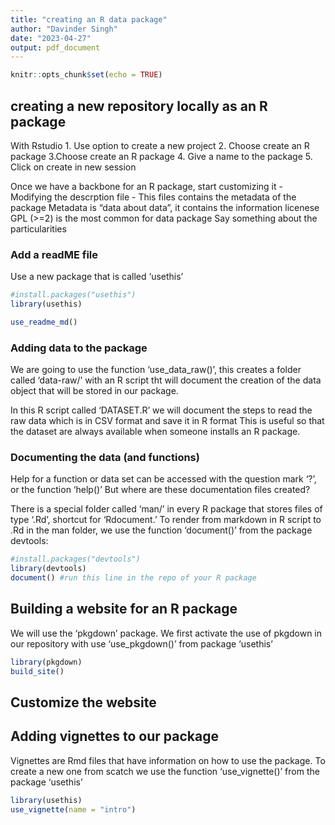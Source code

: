 ```yaml
---
title: "creating an R data package"
author: "Davinder Singh"
date: "2023-04-27"
output: pdf_document
---
```


```r
knitr::opts_chunk$set(echo = TRUE)
```

## creating a new repository locally as an R package

With Rstudio
1. Use option to create a new project
2. Choose create an R package
3.Choose create an R package
4. Give a name to the package
5. Click on create in new session

Once we have a backbone for an R package, start customizing it 
- Modifying the descrption file
- This files contains the metadata of the package
Metadata is "data about data", it contains the information
licenese GPL (>=2) is the most common for data package
Say something about the particularities 

### Add a readME file

Use a new package that is called 'usethis'
```r
#install.packages("usethis")
library(usethis)
```
```r
use_readme_md()
```
### Adding data to the package

We are going to use the function 'use_data_raw()', this creates a folder called 'data-raw/' with an R script tht will document the creation of the data object that will be stored in our package.

In this R script called 'DATASET.R' we will document the steps to read the raw data which is in CSV format and save it in R format
This is useful so that the dataset are always available when someone installs an R package.

### Documenting the data (and functions)

Help for a function or data set can be accessed with the question mark '?', or the function 'help()'
But where are these documentation files created?

There is a special folder called 'man/' in every R package that stores files of type '.Rd', shortcut for 'Rdocument.'
To render from markdown in R script to .Rd in the man folder, we use the function 'document()' from the package devtools:
```r
#install.packages("devtools")
library(devtools)
document() #run this line in the repo of your R package
```
## Building a website for an R package

We will use the 'pkgdown' package.
We first activate the use of pkgdown in our repository with use 'use_pkgdown()' from package 'usethis'
```r
library(pkgdown)
build_site()
```

## Customize the website

## Adding vignettes to our package

Vignettes are Rmd files that have information on how to use the package.
To create a new one from scatch we use the function 'use_vignette()' from the package 'usethis'
```r
library(usethis)
use_vignette(name = "intro")
```

